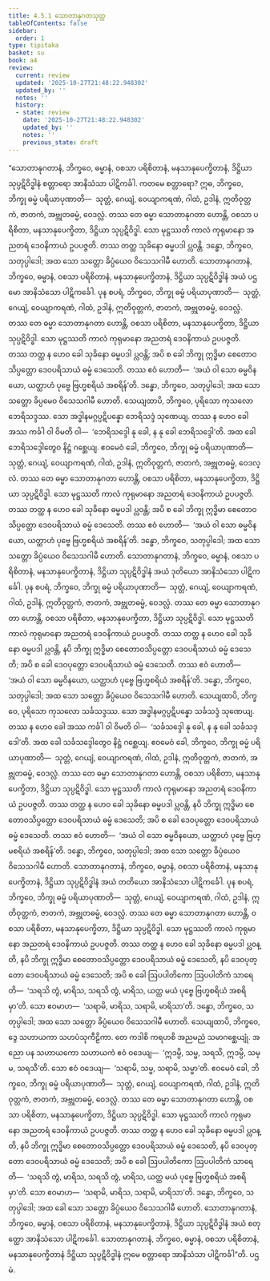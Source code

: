 ```yaml
---
title: 4.5.1 သောတာနုဂတသုတ္တ
tableOfContents: false
sidebar:
  order: 1
type: tipitaka
basket: su
book: a4
review:
  current: review
  updated: '2025-10-27T21:48:22.948302'
  updated_by: ''
  notes: ''
  history:
  - state: review
    date: '2025-10-27T21:48:22.948302'
    updated_by: ''
    notes: ''
    previous_state: draft
---
```



<ReviewStatus review={frontmatter.review} showDetails={true} />

<HypothesisAnnotation frontmatter={frontmatter} />

<DynamicBreadcrumb />

<Division number="191" book="a4" e="ch" v="15" p="504">

<Paragraph number="1179" book="a4">
“သောတာနုဂတာနံ, ဘိက္ခဝေ, ဓမ္မာနံ, ဝစသာ ပရိစိတာနံ, မနသာနုပေက္ခိတာနံ, ဒိဋ္ဌိယာ သုပ္ပဋိဝိဒ္ဓါနံ စတ္တာရော အာနိသံသာ ပါဋိကင်္ခါ. ကတမေ စတ္တာရော? ဣဓ, ဘိက္ခဝေ, ဘိက္ခု ဓမ္မံ ပရိယာပုဏာတိ—  သုတ္တံ, ဂေယျံ, ဝေယျာကရဏံ, ဂါထံ, ဥဒါနံ, ဣတိဝုတ္တကံ, ဇာတကံ, အဗ္ဘုတဓမ္မံ, ဝေဒလ္လံ. တဿ တေ ဓမ္မာ သောတာနုဂတာ ဟောန္တိ, ဝစသာ ပရိစိတာ, မနသာနုပေက္ခိတာ, ဒိဋ္ဌိယာ သုပ္ပဋိဝိဒ္ဓါ. သော မုဋ္ဌဿတိ ကာလံ ကုရုမာနော အညတရံ ဒေဝနိကာယံ ဥပပဇ္ဇတိ. တဿ တတ္ထ သုခိနော ဓမ္မပဒါ ပ္လဝန္တိ. ဒန္ဓော, ဘိက္ခဝေ, သတုပ္ပါဒေါ; အထ သော သတ္တော ခိပ္ပံယေဝ ဝိသေသဂါမီ ဟောတိ. သောတာနုဂတာနံ, ဘိက္ခဝေ, ဓမ္မာနံ, ဝစသာ ပရိစိတာနံ, မနသာနုပေက္ခိတာနံ, ဒိဋ္ဌိယာ သုပ္ပဋိဝိဒ္ဓါနံ အယံ ပဌမော အာနိသံသော ပါဋိကင်္ခေါ.
</Paragraph>

<Paragraph number="1180" book="a4">
ပုန စပရံ, ဘိက္ခဝေ, ဘိက္ခု ဓမ္မံ ပရိယာပုဏာတိ—  သုတ္တံ, ဂေယျံ, ဝေယျာကရဏံ, ဂါထံ, ဥဒါနံ, ဣတိဝုတ္တကံ, ဇာတကံ, အဗ္ဘုတဓမ္မံ, ဝေဒလ္လံ. တဿ တေ ဓမ္မာ သောတာနုဂတာ ဟောန္တိ, ဝစသာ ပရိစိတာ, မနသာနုပေက္ခိတာ, ဒိဋ္ဌိယာ သုပ္ပဋိဝိဒ္ဓါ. သော မုဋ္ဌဿတိ ကာလံ ကုရုမာနော အညတရံ ဒေဝနိကာယံ ဥပပဇ္ဇတိ. တဿ တတ္ထ န ဟေဝ ခေါ သုခိနော ဓမ္မပဒါ ပ္လဝန္တိ; အပိ စ ခေါ ဘိက္ခု ဣဒ္ဓိမာ စေတောဝသိပ္ပတ္တော ဒေဝပရိသာယံ ဓမ္မံ ဒေသေတိ. တဿ ဧဝံ ဟောတိ—  ‘အယံ ဝါ သော ဓမ္မဝိနယော, ယတ္ထာဟံ ပုဗ္ဗေ ဗြဟ္မစရိယံ အစရိန်’တိ. ဒန္ဓော, ဘိက္ခဝေ, သတုပ္ပါဒေါ; အထ သော သတ္တော ခိပ္ပမေဝ ဝိသေသဂါမီ ဟောတိ. သေယျထာပိ, ဘိက္ခဝေ, ပုရိသော ကုသလော ဘေရိသဒ္ဒဿ. သော အဒ္ဓါနမဂ္ဂပ္ပဋိပန္နော ဘေရိသဒ္ဒံ သုဏေယျ. တဿ န ဟေဝ ခေါ အဿ ကင်္ခါ ဝါ ဝိမတိ ဝါ—  ‘ဘေရိသဒ္ဒေါ နု ခေါ, န နု ခေါ ဘေရိသဒ္ဒေါ’တိ. အထ ခေါ ဘေရိသဒ္ဒေါတွေဝ နိဋ္ဌံ ဂစ္ဆေယျ. ဧဝမေဝံ ခေါ, ဘိက္ခဝေ, ဘိက္ခု ဓမ္မံ ပရိယာပုဏာတိ—  သုတ္တံ, ဂေယျံ, ဝေယျာကရဏံ, ဂါထံ, ဥဒါနံ, ဣတိဝုတ္တကံ, ဇာတကံ, အဗ္ဘုတဓမ္မံ, ဝေဒလ္လံ. တဿ တေ ဓမ္မာ သောတာနုဂတာ ဟောန္တိ, ဝစသာ ပရိစိတာ, မနသာနုပေက္ခိတာ, ဒိဋ္ဌိယာ သုပ္ပဋိဝိဒ္ဓါ. သော မုဋ္ဌဿတိ ကာလံ ကုရုမာနော အညတရံ ဒေဝနိကာယံ ဥပပဇ္ဇတိ. တဿ တတ္ထ န ဟေဝ ခေါ သုခိနော ဓမ္မပဒါ ပ္လဝန္တိ; အပိ စ ခေါ ဘိက္ခု ဣဒ္ဓိမာ စေတောဝသိပ္ပတ္တော ဒေဝပရိသာယံ ဓမ္မံ ဒေသေတိ. တဿ ဧဝံ ဟောတိ—  ‘အယံ ဝါ သော ဓမ္မဝိနယော, ယတ္ထာဟံ ပုဗ္ဗေ ဗြဟ္မစရိယံ အစရိန်’တိ. ဒန္ဓော, ဘိက္ခဝေ, သတုပ္ပါဒေါ; အထ သော သတ္တော ခိပ္ပံယေဝ ဝိသေသဂါမီ ဟောတိ. သောတာနုဂတာနံ, ဘိက္ခဝေ, ဓမ္မာနံ, ဝစသာ ပရိစိတာနံ, မနသာနုပေက္ခိတာနံ, ဒိဋ္ဌိယာ သုပ္ပဋိဝိဒ္ဓါနံ အယံ ဒုတိယော အာနိသံသော ပါဋိကင်္ခေါ.
</Paragraph>

<Paragraph number="1181" book="a4">
ပုန စပရံ, ဘိက္ခဝေ, ဘိက္ခု ဓမ္မံ ပရိယာပုဏာတိ—  သုတ္တံ, ဂေယျံ, ဝေယျာကရဏံ, ဂါထံ, ဥဒါနံ, ဣတိဝုတ္တကံ, ဇာတကံ, အဗ္ဘုတဓမ္မံ, ဝေဒလ္လံ. တဿ တေ ဓမ္မာ သောတာနုဂတာ ဟောန္တိ, ဝစသာ ပရိစိတာ, မနသာနုပေက္ခိတာ, ဒိဋ္ဌိယာ သုပ္ပဋိဝိဒ္ဓါ. သော မုဋ္ဌဿတိ ကာလံ ကုရုမာနော အညတရံ ဒေဝနိကာယံ ဥပပဇ္ဇတိ. တဿ တတ္ထ န ဟေဝ ခေါ သုခိနော ဓမ္မပဒါ ပ္လဝန္တိ, နပိ ဘိက္ခု ဣဒ္ဓိမာ စေတောဝသိပ္ပတ္တော ဒေဝပရိသာယံ ဓမ္မံ ဒေသေတိ; အပိ စ ခေါ ဒေဝပုတ္တော ဒေဝပရိသာယံ ဓမ္မံ ဒေသေတိ. တဿ ဧဝံ ဟောတိ—  ‘အယံ ဝါ သော ဓမ္မဝိနယော, ယတ္ထာဟံ ပုဗ္ဗေ ဗြဟ္မစရိယံ အစရိန်’တိ. ဒန္ဓော, ဘိက္ခဝေ, သတုပ္ပါဒေါ; အထ သော သတ္တော ခိပ္ပံယေဝ ဝိသေသဂါမီ ဟောတိ. သေယျထာပိ, ဘိက္ခဝေ, ပုရိသော ကုသလော သင်္ခသဒ္ဒဿ. သော အဒ္ဓါနမဂ္ဂပ္ပဋိပန္နော သင်္ခသဒ္ဒံ သုဏေယျ. တဿ န ဟေဝ ခေါ အဿ ကင်္ခါ ဝါ ဝိမတိ ဝါ—  ‘သင်္ခသဒ္ဒေါ နု ခေါ, န နု ခေါ သင်္ခသဒ္ဒေါ’တိ. အထ ခေါ သင်္ခသဒ္ဒေါတွေဝ နိဋ္ဌံ ဂစ္ဆေယျ. ဧဝမေဝံ ခေါ, ဘိက္ခဝေ, ဘိက္ခု ဓမ္မံ ပရိယာပုဏာတိ—  သုတ္တံ, ဂေယျံ, ဝေယျာကရဏံ, ဂါထံ, ဥဒါနံ, ဣတိဝုတ္တကံ, ဇာတကံ, အဗ္ဘုတဓမ္မံ, ဝေဒလ္လံ. တဿ တေ ဓမ္မာ သောတာနုဂတာ ဟောန္တိ, ဝစသာ ပရိစိတာ, မနသာနုပေက္ခိတာ, ဒိဋ္ဌိယာ သုပ္ပဋိဝိဒ္ဓါ. သော မုဋ္ဌဿတိ ကာလံ ကုရုမာနော အညတရံ ဒေဝနိကာယံ ဥပပဇ္ဇတိ. တဿ တတ္ထ န ဟေဝ ခေါ သုခိနော ဓမ္မပဒါ ပ္လဝန္တိ, နပိ ဘိက္ခု ဣဒ္ဓိမာ စေတောဝသိပ္ပတ္တော ဒေဝပရိသာယံ ဓမ္မံ ဒေသေတိ; အပိ စ ခေါ ဒေဝပုတ္တော ဒေဝပရိသာယံ ဓမ္မံ ဒေသေတိ. တဿ ဧဝံ ဟောတိ—  ‘အယံ ဝါ သော ဓမ္မဝိနယော, ယတ္ထာဟံ ပုဗ္ဗေ ဗြဟ္မစရိယံ အစရိန်’တိ. ဒန္ဓော, ဘိက္ခဝေ, သတုပ္ပါဒေါ; အထ သော သတ္တော ခိပ္ပံယေဝ ဝိသေသဂါမီ ဟောတိ. သောတာနုဂတာနံ, ဘိက္ခဝေ, ဓမ္မာနံ, ဝစသာ ပရိစိတာနံ, မနသာနုပေက္ခိတာနံ, ဒိဋ္ဌိယာ သုပ္ပဋိဝိဒ္ဓါနံ အယံ တတိယော အာနိသံသော ပါဋိကင်္ခေါ.
</Paragraph>

<Paragraph number="1182" book="a4">
ပုန စပရံ, ဘိက္ခဝေ, ဘိက္ခု ဓမ္မံ ပရိယာပုဏာတိ—  သုတ္တံ, ဂေယျံ, ဝေယျာကရဏံ, ဂါထံ, ဥဒါနံ, ဣတိဝုတ္တကံ, ဇာတကံ, အဗ္ဘုတဓမ္မံ, ဝေဒလ္လံ. တဿ တေ ဓမ္မာ သောတာနုဂတာ ဟောန္တိ, ဝစသာ ပရိစိတာ, မနသာနုပေက္ခိတာ, ဒိဋ္ဌိယာ သုပ္ပဋိဝိဒ္ဓါ. သော မုဋ္ဌဿတိ ကာလံ ကုရုမာနော အညတရံ ဒေဝနိကာယံ ဥပပဇ္ဇတိ. တဿ တတ္ထ န ဟေဝ ခေါ သုခိနော ဓမ္မပဒါ ပ္လဝန္တိ, နပိ ဘိက္ခု ဣဒ္ဓိမာ စေတောဝသိပ္ပတ္တော ဒေဝပရိသာယံ ဓမ္မံ ဒေသေတိ, နပိ ဒေဝပုတ္တော ဒေဝပရိသာယံ ဓမ္မံ ဒေသေတိ; အပိ စ ခေါ ဩပပါတိကော ဩပပါတိကံ သာရေတိ—  ‘သရသိ တွံ, မာရိသ, သရသိ တွံ, မာရိသ, ယတ္ထ မယံ ပုဗ္ဗေ ဗြဟ္မစရိယံ အစရိမှာ’တိ. သော ဧဝမာဟ—  ‘သရာမိ, မာရိသ, သရာမိ, မာရိသာ’တိ. ဒန္ဓော, ဘိက္ခဝေ, သတုပ္ပါဒေါ; အထ သော သတ္တော ခိပ္ပံယေဝ ဝိသေသဂါမီ ဟောတိ. သေယျထာပိ, ဘိက္ခဝေ, ဒွေ သဟာယကာ သဟပံသုကီဠိကာ. တေ ကဒါစိ ကရဟစိ အညမညံ သမာဂစ္ဆေယျုံ. အညော ပန သဟာယကော သဟာယကံ ဧဝံ ဝဒေယျ—  ‘ဣဒမ္ပိ, သမ္မ, သရသိ, ဣဒမ္ပိ, သမ္မ, သရသီ’တိ. သော ဧဝံ ဝဒေယျ—  ‘သရာမိ, သမ္မ, သရာမိ, သမ္မာ’တိ. ဧဝမေဝံ ခေါ, ဘိက္ခဝေ, ဘိက္ခု ဓမ္မံ ပရိယာပုဏာတိ—  သုတ္တံ, ဂေယျံ, ဝေယျာကရဏံ, ဂါထံ, ဥဒါနံ, ဣတိဝုတ္တကံ, ဇာတကံ, အဗ္ဘုတဓမ္မံ, ဝေဒလ္လံ. တဿ တေ ဓမ္မာ သောတာနုဂတာ ဟောန္တိ, ဝစသာ ပရိစိတာ, မနသာနုပေက္ခိတာ, ဒိဋ္ဌိယာ သုပ္ပဋိဝိဒ္ဓါ. သော မုဋ္ဌဿတိ ကာလံ ကုရုမာနော အညတရံ ဒေဝနိကာယံ ဥပပဇ္ဇတိ. တဿ တတ္ထ န ဟေဝ ခေါ သုခိနော ဓမ္မပဒါ ပ္လဝန္တိ, နပိ ဘိက္ခု ဣဒ္ဓိမာ စေတောဝသိပ္ပတ္တော ဒေဝပရိသာယံ ဓမ္မံ ဒေသေတိ, နပိ ဒေဝပုတ္တော ဒေဝပရိသာယံ ဓမ္မံ ဒေသေတိ; အပိ စ ခေါ ဩပပါတိကော ဩပပါတိကံ သာရေတိ—  ‘သရသိ တွံ, မာရိသ, သရသိ တွံ, မာရိသ, ယတ္ထ မယံ ပုဗ္ဗေ ဗြဟ္မစရိယံ အစရိမှာ’တိ. သော ဧဝမာဟ—  ‘သရာမိ, မာရိသ, သရာမိ, မာရိသာ’တိ. ဒန္ဓော, ဘိက္ခဝေ, သတုပ္ပါဒေါ; အထ ခေါ သော သတ္တော ခိပ္ပံယေဝ ဝိသေသဂါမီ ဟောတိ. သောတာနုဂတာနံ, ဘိက္ခဝေ, ဓမ္မာနံ, ဝစသာ ပရိစိတာနံ, မနသာနုပေက္ခိတာနံ, ဒိဋ္ဌိယာ သုပ္ပဋိဝိဒ္ဓါနံ အယံ စတုတ္ထော အာနိသံသော ပါဋိကင်္ခေါ. သောတာနုဂတာနံ, ဘိက္ခဝေ, ဓမ္မာနံ, ဝစသာ ပရိစိတာနံ, မနသာနုပေက္ခိတာနံ ဒိဋ္ဌိယာ သုပ္ပဋိဝိဒ္ဓါနံ ဣမေ စတ္တာရော အာနိသံသာ ပါဋိကင်္ခါ”တိ.

</Paragraph>
</Division>

<Paragraph number="1183" type="center" book="a4">
ပဌမံ.
</Paragraph>